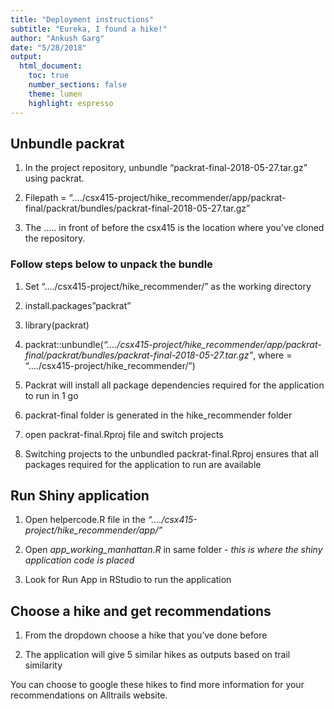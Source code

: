 ```yaml
---
title: "Deployment instructions"
subtitle: "Eureka, I found a hike!"
author: "Ankush Garg"
date: "5/28/2018"
output: 
  html_document:
    toc: true
    number_sections: false
    theme: lumen
    highlight: espresso
---
```


## Unbundle packrat 

1. In the project repository, unbundle "packrat-final-2018-05-27.tar.gz" using packrat.

2. Filepath = "..../csx415-project/hike_recommender/app/packrat-final/packrat/bundles/packrat-final-2018-05-27.tar.gz"

3. The ..... in front of before the csx415 is the location where you've       cloned the repository.


### Follow steps below to unpack the bundle 

1. Set "..../csx415-project/hike_recommender/" as the working directory 

2. install.packages"packrat" 

3. library(packrat)

4. packrat::unbundle(*"..../csx415-project/hike_recommender/app/packrat-final/packrat/bundles/packrat-final-2018-05-27.tar.gz"*, where = "..../csx415-project/hike_recommender/")

5. Packrat will install all package dependencies required for the application to run in 1 go

6. packrat-final folder is generated in the hike_recommender folder

7. open packrat-final.Rproj file and switch projects 

8. Switching projects to the unbundled packrat-final.Rproj ensures that all    packages required for the application to run are available


## Run Shiny application 

1. Open helpercode.R file in the *"..../csx415-project/hike_recommender/app/"* 

2. Open *app_working_manhattan.R* in same folder - *this is where the shiny application code is placed*

3. Look for Run App in RStudio to run the application

## Choose a hike and get recommendations

1. From the dropdown choose a hike that you've done before

2. The application will give 5 similar hikes as outputs based on trail similarity 

You can choose to google these hikes to find more information for your recommendations on Alltrails website.
  






